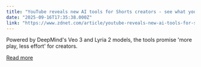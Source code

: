```yaml
---
title: "YouTube reveals new AI tools for Shorts creators - see what you can do now"
date: "2025-09-16T17:35:38.000Z"
link: "https://www.zdnet.com/article/youtube-reveals-new-ai-tools-for-shorts-creators-see-what-you-can-do-now/"
---
```


Powered by DeepMind's Veo 3 and Lyria 2 models, the tools promise 'more play, less effort' for creators.

[Read more](https://www.zdnet.com/article/youtube-reveals-new-ai-tools-for-shorts-creators-see-what-you-can-do-now/)
